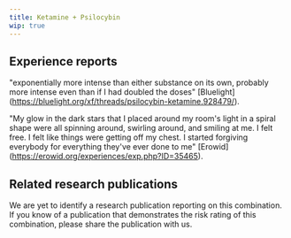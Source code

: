 ---
title: Ketamine + Psilocybin
wip: true
---

## Experience reports

"exponentially more intense than either substance on its own, probably more intense even than if I had doubled the doses" [Bluelight] (https://bluelight.org/xf/threads/psilocybin-ketamine.928479/).

"My glow in the dark stars that I placed around my room's light in a spiral shape were all spinning around, swirling around, and smiling at me. I felt free. I felt like things were getting off my chest. I started forgiving everybody for everything they've ever done to me" [Erowid] (https://erowid.org/experiences/exp.php?ID=35465).

## Related research publications

We are yet to identify a research publication reporting on this combination. If you know of a publication that demonstrates the risk rating of this combination, please share the publication with us.



